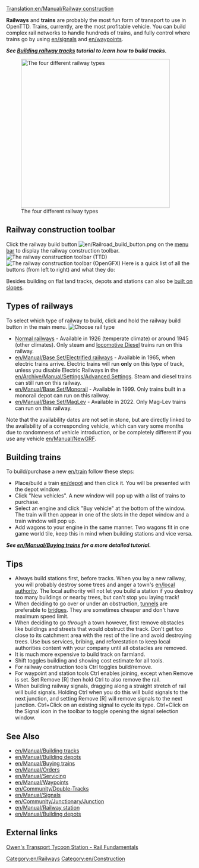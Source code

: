 [[Translation:en/Manual/Railway construction]]
{{en/Table of contents}}

'''Railways''' and '''trains''' are probably the most fun form of transport to use in OpenTTD.  Trains, currently, are the most profitable vehicle.  You can build complex rail networks to handle hundreds of trains, and fully control where trains go by using [[en/signals]] and [[en/waypoints]].

'''''See [[en/Manual/Building tracks|Building railway tracks]] tutorial to learn how to build tracks.'''''


[[File:en/4 Types of railway.png|thumb|none|400px|The four different railway types]]

==Railway construction toolbar==
Click the railway build button [[File:en/Railroad build button.png]] on the [[en/Manual/Game interface#The_Menu_bar|menu bar]] to display the railway construction toolbar.
[[File:en/Railroad ConstructionTTD.png|none|frame|The railway construction toolbar (TTD)]]
[[File:en/Railroad ConstructionOGFX.png|none|frame|The railway construction toolbar (OpenGFX)]]
Here is a quick list of all the buttons (from left to right) and what they do:
{{en/Railway toolbar overview}}

Besides building on flat land tracks, depots and stations can also be [[en/Archive/Manual/Settings/Build on slopes|built on slopes]].

==Types of railways==
To select which type of railway to build, click and hold the railway build button in the main menu.
[[File:en/Openttd-rail1.png|none|frame|Choose rail type]]
* [[en/Manual/Base Set/Railways|Normal railways]] - Available in 1926 (temperate climate) or around 1945 (other climates). Only steam and [https://www.wikipedia.org/wiki/Diesel locomotive Diesel] trains run on this railway.
* [[en/Manual/Base Set/Electrified railways]] - Available in 1965, when electric trains arrive. Electric trains will run '''only''' on this type of track, unless you disable Electric Railways in the [[en/Archive/Manual/Settings/Advanced Settings]]. Steam and diesel trains can still run on this railway.
* [[en/Manual/Base Set/Monorail]] - Available in 1999. Only trains built in a monorail depot can run on this railway.
* [[en/Manual/Base Set/MagLev]] - Available in 2022. Only Mag-Lev trains can run on this railway.

Note that the availability dates are not set in stone, but are directly linked to the availability of a corresponding vehicle, which can vary some months due to randomness of vehicle introduction, or be completely different if you use any vehicle [[en/Manual/NewGRF]].

==Building trains==
To build/purchase a new [[en/train]] follow these steps:
*Place/build a train [[en/depot]] and then click it. You will be presented with the depot window. 
*Click "New vehicles". A new window will pop up with a list of trains to purchase. 
*Select an engine and click "Buy vehicle" at the bottom of the window. The train will then appear in one of the slots in the depot window and a train window will pop up. 
*Add wagons to your engine in the same manner. Two wagons fit in one game world tile, keep this in mind when building stations and vice versa.


'''''See [[en/Manual/Buying trains]] for a more detailed tutorial.'''''

==Tips==
* Always build stations first, before tracks. When you lay a new railway, you will probably destroy some trees and anger a town's [[en/local authority]]. The local authority will not let you build a station if you destroy too many buildings or nearby trees, but can't stop you laying track!
* When deciding to go over or under an obstruction, [[en/Manual/Tunnels|tunnels]] are preferable to [[en/Manual/Bridges|bridges]]. They are sometimes cheaper and don't have maximum speed limit.
* When deciding to go ''through'' a town however, first remove obstacles like buildings and streets that would obstruct the track. Don't get too close to its catchment area with the rest of the line and avoid destroying trees. Use bus services, bribing, and reforestation to keep local authorities content with your company until all obstacles are removed.
* It is much more expensive to build track on farmland.
* Shift toggles building and showing cost estimate for all tools.
* For railway construction tools Ctrl toggles build/remove.
* For waypoint and station tools Ctrl enables joining, except when Remove is set. Set Remove [R] then hold Ctrl to also remove the rail.
* When building railway signals, dragging along a straight stretch of rail will build signals. Holding Ctrl when you do this will build signals to the next junction, and setting Remove [R] will remove signals to the next junction. Ctrl+Click on an existing signal to cycle its type. Ctrl+Click on the Signal icon in the toolbar to toggle opening the signal selection window.

==See Also==
*[[en/Manual/Building tracks]]
*[[en/Manual/Building depots]]
*[[en/Manual/Buying trains]]
*[[en/Manual/Orders]]
*[[en/Manual/Servicing]]
*[[en/Manual/Waypoints]]
*[[en/Community/Double-Tracks]]
*[[en/Manual/Signals]]
*[[en/Community/Junctionary/Junction]]
*[[en/Manual/Railway station]]
*[[en/Manual/Building depots]]

==External links==
[http://www.transporttycoon.net/rail Owen's Transport Tycoon Station - Rail Fundamentals]

[[Category:en/Railways]]
[[Category:en/Construction]]